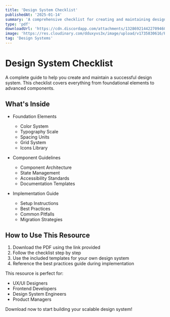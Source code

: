 ```yaml
---
title: 'Design System Checklist'
publishedAt: '2025-01-14'
summary: 'A comprehensive checklist for creating and maintaining design systems. Perfect for designers and developers working on scalable projects.'
type: 'pdf'
downloadUrl: 'https://cdn.discordapp.com/attachments/1328692144227094600/1328692186157551677/design-system-checklist.pdf?ex=6787a087&is=67864f07&hm=e42e5a6cfdab23bfbda6ee703f4b0670eb9832b75cb740ec707028a48fdeb03d&'
image: 'https://res.cloudinary.com/dduxyvs3x/image/upload/v1735830616/Play_and_learn.png'
tag: 'Design Systems'
---
```


# Design System Checklist

A complete guide to help you create and maintain a successful design system. This checklist covers everything from foundational elements to advanced components.

## What's Inside

- Foundation Elements
  - Color System
  - Typography Scale
  - Spacing Units
  - Grid System
  - Icons Library

- Component Guidelines
  - Component Architecture
  - State Management
  - Accessibility Standards
  - Documentation Templates

- Implementation Guide
  - Setup Instructions
  - Best Practices
  - Common Pitfalls
  - Migration Strategies

## How to Use This Resource

1. Download the PDF using the link provided
2. Follow the checklist step by step
3. Use the included templates for your own design system
4. Reference the best practices guide during implementation

This resource is perfect for:
- UX/UI Designers
- Frontend Developers
- Design System Engineers
- Product Managers

Download now to start building your scalable design system!